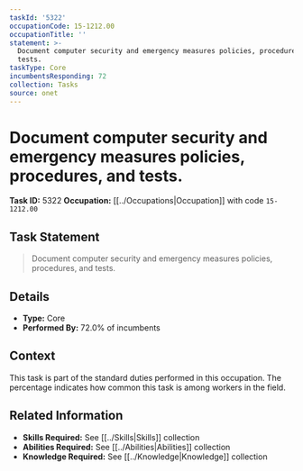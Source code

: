 ```yaml
---
taskId: '5322'
occupationCode: 15-1212.00
occupationTitle: ''
statement: >-
  Document computer security and emergency measures policies, procedures, and
  tests.
taskType: Core
incumbentsResponding: 72
collection: Tasks
source: onet
---
```

# Document computer security and emergency measures policies, procedures, and tests.

**Task ID:** 5322
**Occupation:** [[../Occupations|Occupation]] with code `15-1212.00`

## Task Statement

> Document computer security and emergency measures policies, procedures, and tests.

## Details

- **Type:** Core
- **Performed By:** 72.0% of incumbents

## Context

This task is part of the standard duties performed in this occupation. The percentage indicates how common this task is among workers in the field.

## Related Information

- **Skills Required:** See [[../Skills|Skills]] collection
- **Abilities Required:** See [[../Abilities|Abilities]] collection
- **Knowledge Required:** See [[../Knowledge|Knowledge]] collection

